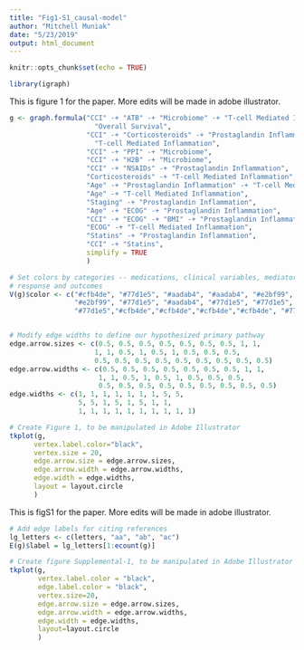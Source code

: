 ---
title: "Fig1-S1_causal-model"
author: "Mitchell Muniak"
date: "5/23/2019"
output: html_document
---

```{r setup, include=FALSE}
knitr::opts_chunk$set(echo = TRUE)

library(igraph)

```


This is figure 1 for the paper.  More edits will be made in adobe illustrator.



```{r, out.width="100%", out.height="100%"}


g <- graph.formula("CCI" -+ "ATB" -+ "Microbiome" -+ "T-cell Mediated Inflammation" -+ "ICI Response" -+
                     "Overall Survival",
                   "CCI" -+ "Corticosteroids" -+ "Prostaglandin Inflammation" -+ "Microbiome" -+
                     "T-cell Mediated Inflammation",
                   "CCI" -+ "PPI" -+ "Microbiome",
                   "CCI" -+ "H2B" -+ "Microbiome",
                   "CCI" -+ "NSAIDs" -+ "Prostaglandin Inflammation",
                   "Corticosteroids" -+ "T-cell Mediated Inflammation",
                   "Age" -+ "Prostaglandin Inflammation" -+ "T-cell Mediated Inflammation",
                   "Age" -+ "T-cell Mediated Inflammation",
                   "Staging" -+ "Prostaglandin Inflammation",
                   "Age" -+ "ECOG" -+ "Prostaglandin Inflammation",
                   "CCI" -+ "ECOG" -+ "BMI" -+ "Prostaglandin Inflammation",
                   "ECOG" -+ "T-cell Mediated Inflammation",
                   "Statins" -+ "Prostaglandin Inflammation",
                   "CCI" -+ "Statins",
                   simplify = TRUE
                   )

# Set colors by categories -- medications, clinical variables, mediators of 
# response and outcomes
V(g)$color <- c("#cfb4de", "#77d1e5", "#aadab4", "#aadab4", "#e2bf99", 
                "#e2bf99", "#77d1e5", "#aadab4", "#77d1e5", "#77d1e5",
                "#77d1e5","#cfb4de","#cfb4de","#cfb4de","#cfb4de", "#77d1e5")


# Modify edge widths to define our hypothesized primary pathway
edge.arrow.sizes <- c(0.5, 0.5, 0.5, 0.5, 0.5, 0.5, 0.5, 1, 1,
                     1, 1, 0.5, 1, 0.5, 1, 0.5, 0.5, 0.5,
                     0.5, 0.5, 0.5, 0.5, 0.5, 0.5, 0.5, 0.5, 0.5)
edge.arrow.widths <- c(0.5, 0.5, 0.5, 0.5, 0.5, 0.5, 0.5, 1, 1,
                      1, 1, 0.5, 1, 0.5, 1, 0.5, 0.5, 0.5,
                      0.5, 0.5, 0.5, 0.5, 0.5, 0.5, 0.5, 0.5, 0.5)
edge.widths <- c(1, 1, 1, 1, 1, 1, 1, 5, 5,
                 5, 5, 1, 5, 1, 5, 1, 1,
                 1, 1, 1, 1, 1, 1, 1, 1, 1, 1)

# Create Figure 1, to be manipulated in Adobe Illustrator
tkplot(g, 
      vertex.label.color="black",
      vertex.size = 20,
      edge.arrow.size = edge.arrow.sizes,
      edge.arrow.width = edge.arrow.widths,
      edge.width = edge.widths,
      layout = layout.circle
      )
```
This is figS1 for the paper. More edits will be made in adobe illustrator.

```{r}
# Add edge labels for citing references
lg_letters <- c(letters, "aa", "ab", "ac")
E(g)$label = lg_letters[1:ecount(g)]

# Create figure Supplemental-1, to be manipulated in Adobe Illustrator
tkplot(g,
       vertex.label.color = "black",
       edge.label.color = "black",
       vertex.size=20,
       edge.arrow.size = edge.arrow.sizes,
       edge.arrow.width = edge.arrow.widths,
       edge.width = edge.widths,
       layout=layout.circle
       )


```